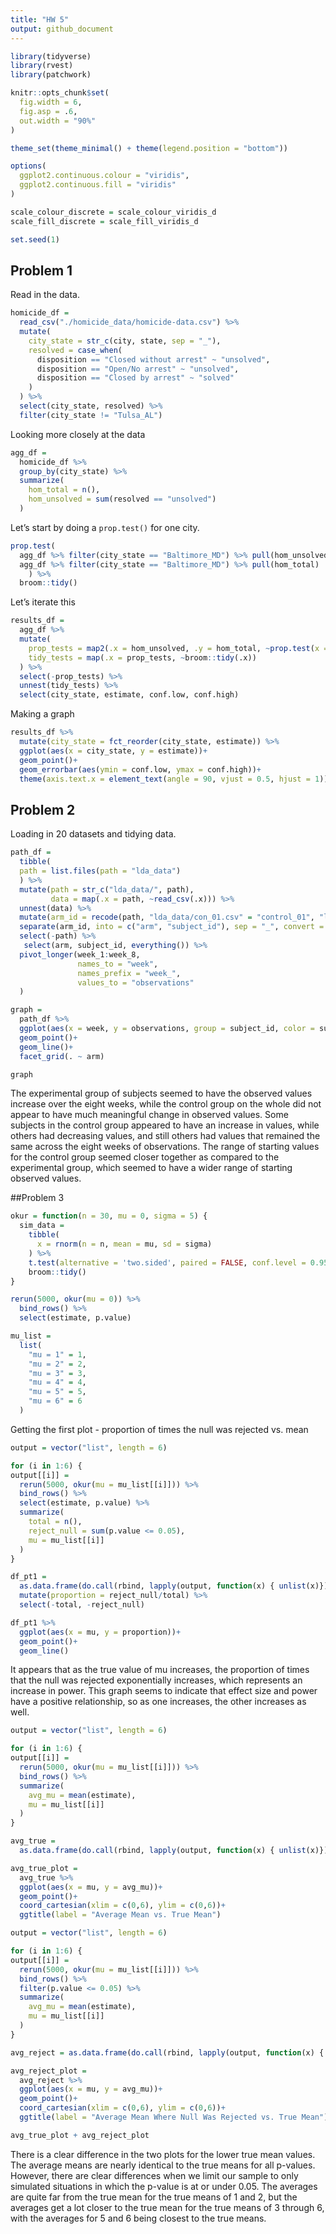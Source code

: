 ```yaml
---
title: "HW 5"
output: github_document
---
```


```r
library(tidyverse)
library(rvest)
library(patchwork)

knitr::opts_chunk$set(
  fig.width = 6,
  fig.asp = .6,
  out.width = "90%"
)

theme_set(theme_minimal() + theme(legend.position = "bottom"))

options(
  ggplot2.continuous.colour = "viridis",
  ggplot2.continuous.fill = "viridis"
)

scale_colour_discrete = scale_colour_viridis_d
scale_fill_discrete = scale_fill_viridis_d

set.seed(1)
```

## Problem 1

Read in the data.

```r
homicide_df = 
  read_csv("./homicide_data/homicide-data.csv") %>% 
  mutate(
    city_state = str_c(city, state, sep = "_"),
    resolved = case_when(
      disposition == "Closed without arrest" ~ "unsolved",
      disposition == "Open/No arrest" ~ "unsolved",
      disposition == "Closed by arrest" ~ "solved"
    )
  ) %>% 
  select(city_state, resolved) %>% 
  filter(city_state != "Tulsa_AL")
```

Looking more closely at the data

```r
agg_df = 
  homicide_df %>% 
  group_by(city_state) %>% 
  summarize(
    hom_total = n(),
    hom_unsolved = sum(resolved == "unsolved")
  )
```

Let's start by doing a `prop.test()` for one city.

```r
prop.test(
  agg_df %>% filter(city_state == "Baltimore_MD") %>% pull(hom_unsolved),
  agg_df %>% filter(city_state == "Baltimore_MD") %>% pull(hom_total)
    ) %>% 
  broom::tidy()
```

Let's iterate this

```r
results_df = 
  agg_df %>% 
  mutate(
    prop_tests = map2(.x = hom_unsolved, .y = hom_total, ~prop.test(x = .x, n = .y)),
    tidy_tests = map(.x = prop_tests, ~broom::tidy(.x))
  ) %>% 
  select(-prop_tests) %>% 
  unnest(tidy_tests) %>% 
  select(city_state, estimate, conf.low, conf.high)
```

Making a graph

```r
results_df %>% 
  mutate(city_state = fct_reorder(city_state, estimate)) %>% 
  ggplot(aes(x = city_state, y = estimate))+
  geom_point()+
  geom_errorbar(aes(ymin = conf.low, ymax = conf.high))+
  theme(axis.text.x = element_text(angle = 90, vjust = 0.5, hjust = 1))
```

## Problem 2

Loading in 20 datasets and tidying data.

```r
path_df = 
  tibble(
  path = list.files(path = "lda_data")
  ) %>% 
  mutate(path = str_c("lda_data/", path),
         data = map(.x = path, ~read_csv(.x))) %>% 
  unnest(data) %>% 
  mutate(arm_id = recode(path, "lda_data/con_01.csv" = "control_01", "lda_data/con_02.csv" = "control_02", "lda_data/con_03.csv" = "control_03", "lda_data/con_04.csv" = "control_04", "lda_data/con_05.csv" = "control_05", "lda_data/con_06.csv" = "control_06", "lda_data/con_07.csv" = "control_07", "lda_data/con_08.csv" = "control_08", "lda_data/con_09.csv" = "control_09", "lda_data/con_10.csv" = "control_10", "lda_data/exp_01.csv" = "experimental_01", "lda_data/exp_02.csv" = "experimental_02", "lda_data/exp_03.csv" = "experimental_03", "lda_data/exp_04.csv" = "experimental_04", "lda_data/exp_05.csv" = "experimental_05", "lda_data/exp_06.csv" = "experimental_06", "lda_data/exp_07.csv" = "experimental_07", "lda_data/exp_08.csv" = "experimental_08", "lda_data/exp_09.csv" = "experimental_09", "lda_data/exp_10.csv" = "experimental_10",)) %>% 
  separate(arm_id, into = c("arm", "subject_id"), sep = "_", convert = T) %>% 
  select(-path) %>% 
   select(arm, subject_id, everything()) %>% 
  pivot_longer(week_1:week_8,
               names_to = "week",
               names_prefix = "week_",
               values_to = "observations"
  )
```


```r
graph = 
  path_df %>% 
  ggplot(aes(x = week, y = observations, group = subject_id, color = subject_id))+
  geom_point()+
  geom_line()+
  facet_grid(. ~ arm)

graph
```

The experimental group of subjects seemed to have the observed values increase over the eight weeks, while the control group on the whole did not appear to have much meaningful change in observed values. Some subjects in the control group appeared to have an increase in values, while others had decreasing values, and still others had values that remained the same across the eight weeks of observations. The range of starting values for the control group seemed closer together as compared to the experimental group, which seemed to have a wider range of starting observed values.

##Problem 3


```r
okur = function(n = 30, mu = 0, sigma = 5) {
  sim_data =
    tibble(
      x = rnorm(n = n, mean = mu, sd = sigma)
    ) %>% 
    t.test(alternative = 'two.sided', paired = FALSE, conf.level = 0.95) %>% 
    broom::tidy()
}

rerun(5000, okur(mu = 0)) %>% 
  bind_rows() %>% 
  select(estimate, p.value)

mu_list = 
  list(
    "mu = 1" = 1,
    "mu = 2" = 2,
    "mu = 3" = 3,
    "mu = 4" = 4,
    "mu = 5" = 5,
    "mu = 6" = 6
  )

```

Getting the first plot - proportion of times the null was rejected vs. mean

```r
output = vector("list", length = 6)

for (i in 1:6) {
output[[i]] = 
  rerun(5000, okur(mu = mu_list[[i]])) %>% 
  bind_rows() %>% 
  select(estimate, p.value) %>% 
  summarize(
    total = n(),
    reject_null = sum(p.value <= 0.05),
    mu = mu_list[[i]]
  )
}

df_pt1 = 
  as.data.frame(do.call(rbind, lapply(output, function(x) { unlist(x)}))) %>% 
  mutate(proportion = reject_null/total) %>% 
  select(-total, -reject_null)

df_pt1 %>% 
  ggplot(aes(x = mu, y = proportion))+
  geom_point()+
  geom_line()

```

It appears that as the true value of mu increases, the proportion of times that the null was rejected exponentially increases, which represents an increase in power. This graph seems to indicate that effect size and power have a positive relationship, so as one increases, the other increases as well.

```r
output = vector("list", length = 6)

for (i in 1:6) {
output[[i]] = 
  rerun(5000, okur(mu = mu_list[[i]])) %>% 
  bind_rows() %>% 
  summarize(
    avg_mu = mean(estimate),
    mu = mu_list[[i]]
  )
}

avg_true = 
  as.data.frame(do.call(rbind, lapply(output, function(x) { unlist(x)}))) 

avg_true_plot = 
  avg_true %>%
  ggplot(aes(x = mu, y = avg_mu))+
  geom_point()+
  coord_cartesian(xlim = c(0,6), ylim = c(0,6))+
  ggtitle(label = "Average Mean vs. True Mean")

output = vector("list", length = 6)

for (i in 1:6) {
output[[i]] = 
  rerun(5000, okur(mu = mu_list[[i]])) %>% 
  bind_rows() %>% 
  filter(p.value <= 0.05) %>% 
  summarize(
    avg_mu = mean(estimate),
    mu = mu_list[[i]]
  )
}

avg_reject = as.data.frame(do.call(rbind, lapply(output, function(x) { unlist(x)}))) 

avg_reject_plot = 
  avg_reject %>% 
  ggplot(aes(x = mu, y = avg_mu))+
  geom_point()+
  coord_cartesian(xlim = c(0,6), ylim = c(0,6))+
  ggtitle(label = "Average Mean Where Null Was Rejected vs. True Mean")

avg_true_plot + avg_reject_plot
```

There is a clear difference in the two plots for the lower true mean values. The average means are nearly identical to the true means for all p-values. However, there are clear differences when we limit our sample to only simulated situations in which the p-value is at or under 0.05. The averages are quite far from the true mean for the true means of 1 and 2, but the averages get a lot closer to the true mean for the true means of 3 through 6, with the averages for 5 and 6 being closest to the true means.



